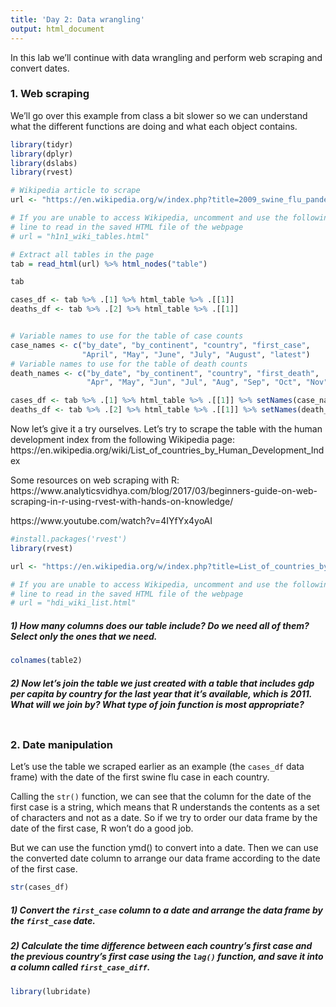---
title: 'Day 2: Data wrangling'
output: html_document
---

In this lab we'll continue with data wrangling and perform web scraping and convert dates. 

### 1. Web scraping

We'll go over this example from class a bit slower so we can understand what the different functions are doing and what each object contains.

```{r, message=FALSE, warning=FALSE}
library(tidyr)
library(dplyr)
library(dslabs)
library(rvest)

# Wikipedia article to scrape
url <- "https://en.wikipedia.org/w/index.php?title=2009_swine_flu_pandemic_tables&oldid=950511922"

# If you are unable to access Wikipedia, uncomment and use the following 
# line to read in the saved HTML file of the webpage
# url = "h1n1_wiki_tables.html"

# Extract all tables in the page
tab = read_html(url) %>% html_nodes("table")

tab

cases_df <- tab %>% .[1] %>% html_table %>% .[[1]]
deaths_df <- tab %>% .[2] %>% html_table %>% .[[1]]


# Variable names to use for the table of case counts
case_names <- c("by_date", "by_continent", "country", "first_case",
                "April", "May", "June", "July", "August", "latest")
# Variable names to use for the table of death counts
death_names <- c("by_date", "by_continent", "country", "first_death",
                 "Apr", "May", "Jun", "Jul", "Aug", "Sep", "Oct", "Nov", "Dec")

cases_df <- tab %>% .[1] %>% html_table %>% .[[1]] %>% setNames(case_names)
deaths_df <- tab %>% .[2] %>% html_table %>% .[[1]] %>% setNames(death_names)

```

Now let's give it a try ourselves. Let's try to scrape the table with the human development index from the following Wikipedia page: https://en.wikipedia.org/wiki/List_of_countries_by_Human_Development_Index



Some resources on web scraping with R: 
https://www.analyticsvidhya.com/blog/2017/03/beginners-guide-on-web-scraping-in-r-using-rvest-with-hands-on-knowledge/

https://www.youtube.com/watch?v=4IYfYx4yoAI

```{r}
#install.packages('rvest')
library(rvest)

url <- "https://en.wikipedia.org/w/index.php?title=List_of_countries_by_Human_Development_Index&oldid=1043741772"

# If you are unable to access Wikipedia, uncomment and use the following 
# line to read in the saved HTML file of the webpage
# url = "hdi_wiki_list.html"

```

##### 1) How many columns does our table include? Do we need all of them? Select only the ones that we need.

```{r}
colnames(table2)

```


##### 2) Now let's join the table we just created with a table that includes gdp per capita by country for the last year that it's available, which is 2011. What will we join by? What type of join function is most appropriate?

```{r}


```


### 2. Date manipulation

Let's use the table we scraped earlier as an example (the `cases_df` data frame) with the date of the first swine flu case in each country.

Calling the `str()` function, we can see that the column for the date of the first case is a string, which means that R understands the contents as a set of characters and not as a date. So if we try to order our data frame by the date of the first case, R won't do a good job.

But we can use the function ymd() to convert into a date. Then we can use the converted date column to arrange our data frame according to the date of the first case.

```{r}
str(cases_df)
```

##### 1) Convert the `first_case` column to a date and arrange the data frame by the `first_case` date.

##### 2) Calculate the time difference between each country's first case and the previous country's first case using the `lag()` function, and save it into a column called `first_case_diff`.

```{r, message=FALSE, warning=FALSE}
library(lubridate)

```
